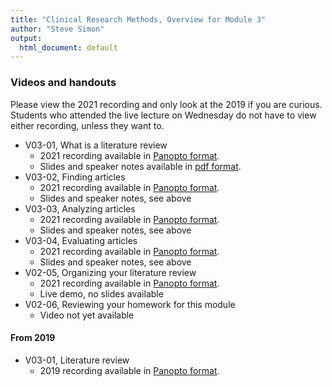 ```yaml
---
title: "Clinical Research Methods, Overview for Module 3"
author: "Steve Simon"
output:
  html_document: default
---
```


### Videos and handouts

Please view the 2021 recording and only look at the 2019 if you are curious. Students who attended the live lecture on Wednesday do not have to view either recording, unless they want to.

+ V03-01, What is a literature review
  + 2021 recording available in [Panopto format](https://umkc.hosted.panopto.com/Panopto/Pages/Viewer.aspx?id=4e060cb3-e018-4021-9d11-acc500fd7b04).
  + Slides and speaker notes available in [pdf format](https://github.com/pmean/classes/blob/master/clinical-research-methodology/results/video03-slides-and-speaker-notes.pdf).
+ V03-02, Finding articles
  + 2021 recording available in [Panopto format](https://umkc.hosted.panopto.com/Panopto/Pages/Viewer.aspx?id=9d4aeae5-f600-4de5-b82e-acc501006e85).
  + Slides and speaker notes, see above
+ V03-03, Analyzing articles
  + 2021 recording available in [Panopto format](https://umkc.hosted.panopto.com/Panopto/Pages/Viewer.aspx?id=2015e9ec-e5f4-4acd-b676-acc5010a73b9).
  + Slides and speaker notes, see above
+ V03-04, Evaluating articles
  + 2021 recording available in [Panopto format](https://umkc.hosted.panopto.com/Panopto/Pages/Viewer.aspx?id=d9bc67fc-34a7-474b-aba6-acc5010db9d2).
  + Slides and speaker notes, see above
+ V02-05, Organizing your literature review
  + 2021 recording available in [Panopto format](https://umkc.hosted.panopto.com/Panopto/Pages/Viewer.aspx?id=8b3fe862-aad8-4761-879c-acc501127e9e).
  + Live demo, no slides available
+ V02-06, Reviewing your homework for this module
  + Video not yet available

#### From 2019  
+ V03-01, Literature review
  + 2019 recording available in [Panopto format](https://umkc.hosted.panopto.com/Panopto/Pages/Viewer.aspx?id=afeaefb5-5a85-458b-ae20-a9e70182c110).
